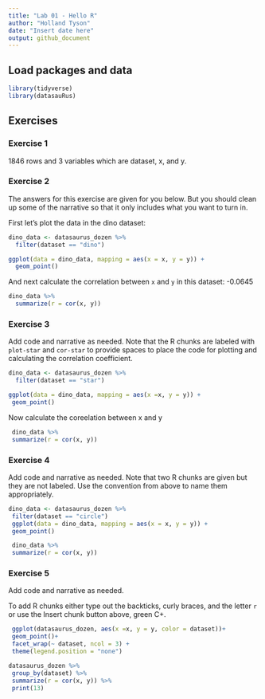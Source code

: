 ```yaml
---
title: "Lab 01 - Hello R"
author: "Holland Tyson"
date: "Insert date here"
output: github_document
---
```


## Load packages and data

```r
library(tidyverse) 
library(datasauRus)
```

## Exercises

### Exercise 1

1846 rows and 3 variables which are dataset, x, and y.

### Exercise 2

The answers for this exercise are given for you below.
But you should clean up some of the narrative so that it only includes what you want to turn in.

First let's plot the data in the dino dataset:

```r
dino_data <- datasaurus_dozen %>%
  filter(dataset == "dino")

ggplot(data = dino_data, mapping = aes(x = x, y = y)) +
  geom_point()
```

And next calculate the correlation between `x` and `y` in this dataset: -0.0645

```r
dino_data %>%
  summarize(r = cor(x, y))
```

### Exercise 3

Add code and narrative as needed.
Note that the R chunks are labeled with `plot-star` and `cor-star` to provide spaces to place the code for plotting and calculating the correlation coefficient.





```r
dino_data <- datasaurus_dozen %>%
  filter(dataset == "star")

ggplot(data = dino_data, mapping = aes(x =x, y = y)) +
 geom_point()
```

Now calculate the coreelation between x and y

```r
 dino_data %>%
 summarize(r = cor(x, y))
```

### Exercise 4

Add code and narrative as needed.
Note that two R chunks are given but they are not labeled.
Use the convention from above to name them appropriately.

```r
dino_data <- datasaurus_dozen %>%
 filter(dataset == "circle")
 ggplot(data = dino_data, mapping = aes(x = x, y = y)) +
 geom_point()
```

```r
 dino_data %>%
 summarize(r = cor(x, y))
```

### Exercise 5

Add code and narrative as needed.

To add R chunks either type out the backticks, curly braces, and the letter `r` or use the Insert chunk button above, green C+.

```r
 ggplot(datasaurus_dozen, aes(x =x, y = y, color = dataset))+
 geom_point()+
 facet_wrap(~ dataset, ncol = 3) +
 theme(legend.position = "none")
```
```r
datasaurus_dozen %>%
 group_by(dataset) %>%
 summarize(r = cor(x, y)) %>%
 print(13)
```
